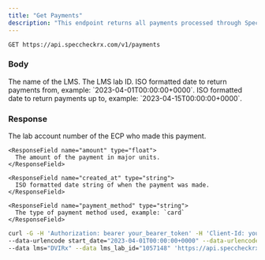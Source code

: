 ```yaml
---
title: "Get Payments"
description: "This endpoint returns all payments processed through SpecCheck for a given lab."
---
```


```
GET https://api.speccheckrx.com/v1/payments
```

### Body

<ParamField body="lms" type="string" required="true">
  The name of the LMS.
</ParamField>

<ParamField body="lms_lab_id" type="string" required="true">
  The LMS lab ID.
</ParamField>

<ParamField body="start_date" type="string" required="true">
  ISO formatted date to return payments from, example: `2023-04-01T00:00:00+0000`.
</ParamField>

<ParamField body="end_date" type="string" required="true">
  ISO formatted date to return payments up to, example: `2023-04-15T00:00:00+0000`.
</ParamField>

### Response

<ResponseField name="charges" type="list of Charge Object">
  <Expandable title="Charge">
    <ResponseField name="account_number" type="string">
      The lab account number of the ECP who made this payment.
    </ResponseField>

    <ResponseField name="amount" type="float">
      The amount of the payment in major units.
    </ResponseField>

    <ResponseField name="created_at" type="string">
      ISO formatted date string of when the payment was made.
    </ResponseField>

    <ResponseField name="payment_method" type="string">
      The type of payment method used, example: `card`
    </ResponseField>

  </Expandable>
</ResponseField>


<RequestExample>

```bash Example Request
curl -G -H 'Authorization: bearer your_bearer_token' -H 'Client-Id: your_client_id' \
--data-urlencode start_date="2023-04-01T00:00:00+0000" --data-urlencode end_date="2023-04-17T23:59:59+0000" \
--data lms="DVIRx" --data lms_lab_id="1057148" 'https://api.speccheckrx.com/v1/payments'
```

</RequestExample>
